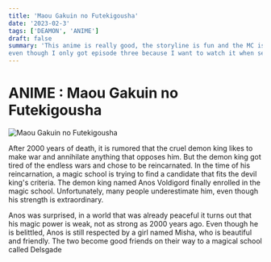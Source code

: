 ```yaml
---
title: 'Maou Gakuin no Futekigousha'
date: '2023-02-3'
tags: ['DEAMON', 'ANIME']
draft: false
summary: 'This anime is really good, the storyline is fun and the MC is really op, so you have to watch it, the anime Maou Gakuin no Futekigousha already has season two, I think season two is good, 
even though I only got episode three because I want to watch it when season two is over anyway, you have to watch it'
---
```


# ANIME : Maou Gakuin no Futekigousha

![Maou Gakuin no Futekigousha](/static/images/test.png)

After 2000 years of death, it is rumored that the cruel demon king likes to make war and annihilate
anything that opposes him. But the demon king got tired of the endless wars and chose to be reincarnated. In the time of his reincarnation, a magic school is trying to find a candidate that fits the devil king's criteria. The demon king named Anos Voldigord finally enrolled in the magic school. Unfortunately, many people underestimate him, even though his strength is extraordinary.

Anos was surprised, in a world that was already peaceful it turns out that his magic power is weak, not as strong as 2000 years ago. Even though he is belittled, Anos is still respected by a girl named Misha, who is beautiful and friendly. The two become good friends on their way to a magical school called Delsgade
